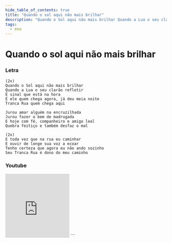 ```yaml
---
hide_table_of_contents: true
title: "Quando o sol aqui não mais brilhar"
description: "Quando o Sol aqui não mais brilhar Quando a Lua o seu clarão refletir É sinal que está na hora É ele quem chega agora, já deu meia noite Tranca Rua quem chega aqui Jurou amar alguém na encruzilhada Jurou fazer o bem de madrugada E hoje com fé, companheiro e amigo leal Quebra feitiço e também desfaz o mal E toda vez que na rua eu caminhar E ouvir de longe sua voz a ecoar Tenho certeza que agora eu não ando sozinho Seu Tranca Rua é dono do meu caminho"
tags:
  - exu
---
```


# Quando o sol aqui não mais brilhar

### Letra

```text
(2x)
Quando o Sol aqui não mais brilhar
Quando a Lua o seu clarão refletir
É sinal que está na hora
É ele quem chega agora, já deu meia noite
Tranca Rua quem chega aqui

Jurou amar alguém na encruzilhada
Jurou fazer o bem de madrugada
E hoje com fé, companheiro e amigo leal
Quebra feitiço e também desfaz o mal

(2x)
E toda vez que na rua eu caminhar
E ouvir de longe sua voz a ecoar
Tenho certeza que agora eu não ando sozinho
Seu Tranca Rua é dono do meu caminho
```

### Youtube

<iframe
  width="200"
  height="200"
  src="https://www.youtube.com/embed/SL4mo1v6Ik4"
  title="YouTube video player"
  frameborder="0"
  allow="accelerometer; autoplay; clipboard-write; encrypted-media; gyroscope; picture-in-picture; web-share"
  referrerpolicy="strict-origin-when-cross-origin"
  allowfullscreen
></iframe>
```